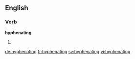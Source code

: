 ==English==

===Verb===
'''hyphenating'''

# {{present participle of|hyphenate}}

[[de:hyphenating]]
[[fr:hyphenating]]
[[sv:hyphenating]]
[[vi:hyphenating]]